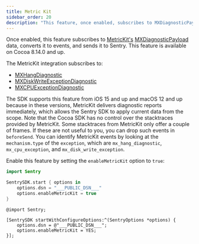 ```yaml
---
title: Metric Kit
sidebar_order: 20
description: "This feature, once enabled, subscribes to MXDiagnosticPayload data of MetricKit and it to Sentry."
---
```


Once enabled, this feature subscribes to [MetricKit's](https://developer.apple.com/documentation/metrickit) [MXDiagnosticPayload](https://developer.apple.com/documentation/metrickit/mxdiagnosticpayload) data, converts it to events, and sends it to Sentry. This feature is available on Cocoa 8.14.0 and up.

The MetricKit integration subscribes to:

- [MXHangDiagnostic](https://developer.apple.com/documentation/metrickit/mxhangdiagnostic)
- [MXDiskWriteExceptionDiagnostic](https://developer.apple.com/documentation/metrickit/mxdiskwriteexceptiondiagnostic)
- [MXCPUExceptionDiagnostic](https://developer.apple.com/documentation/metrickit/mxcpuexceptiondiagnostic)

The SDK supports this feature from iOS 15 and up and macOS 12 and up because in these versions, MetricKit delivers diagnostic reports immediately, which allows the Sentry SDK to apply current data from the scope.
Note that the Cocoa SDK has no control over the stacktraces provided by MetricKit. Some stacktraces from MetricKit only offer a couple of frames. If these are not useful to you, you can drop such events in <PlatformLink to="/configuration/filtering/#filtering-error-events/">`beforeSend`</PlatformLink>. You can identify MetricKit events by looking at the `mechanism.type` of the `exception`, which are `mx_hang_diagnostic`, `mx_cpu_exception`, and `mx_disk_write_exception`.

Enable this feature by setting the `enableMetricKit` option to `true`:

<SignInNote />

```swift {tabTitle:Swift}
import Sentry

SentrySDK.start { options in
    options.dsn = "___PUBLIC_DSN___"
    options.enableMetricKit = true
}
```

```objc {tabTitle:Objective-C}
@import Sentry;

[SentrySDK startWithConfigureOptions:^(SentryOptions *options) {
    options.dsn = @"___PUBLIC_DSN___";
    options.enableMetricKit = YES;
}];
```
